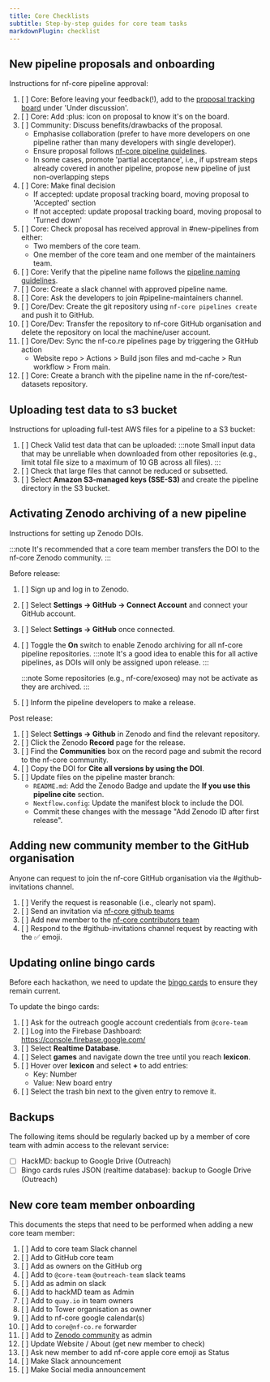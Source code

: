 ```yaml
---
title: Core Checklists
subtitle: Step-by-step guides for core team tasks
markdownPlugin: checklist
---
```


## New pipeline proposals and onboarding

Instructions for nf-core pipeline approval:

1. [ ] Core: Before leaving your feedback(!), add to the [proposal tracking board](https://github.com/orgs/nf-core/projects/35/views/1) under 'Under discussion'.
2. [ ] Core: Add :plus: icon on proposal to know it's on the board.
3. [ ] Community: Discuss benefits/drawbacks of the proposal.
    - Emphasise collaboration (prefer to have more developers on one pipeline rather than many developers with single developer).
    - Ensure proposal follows [nf-core pipeline guidelines](https://nf-co.re/docs/guidelines/pipelines/overview).
    - In some cases, promote 'partial acceptance', i.e., if upstream steps already covered in another pipeline, propose new pipeline of just non-overlapping steps
4. [ ] Core: Make final decision
    - If accepted: update proposal tracking board, moving proposal to 'Accepted' section
    - If not accepted: update proposal tracking board, moving proposal to 'Turned down'
5. [ ] Core: Check proposal has received approval in #new-pipelines from either:
    - Two members of the core team.
    - One member of the core team and one member of the maintainers team.
6. [ ] Core: Verify that the pipeline name follows the [pipeline naming guidelines](/docs/guidelines/pipelines/workflow_name).
7. [ ] Core: Create a slack channel with approved pipeline name.
8. [ ] Core: Ask the developers to join #pipeline-maintainers channel.
9. [ ] Core/Dev: Create the git repository using `nf-core pipelines create` and push it to GitHub.
10. [ ] Core/Dev: Transfer the repository to nf-core GitHub organisation and delete the repository on local the machine/user account.
11. [ ] Core/Dev: Sync the nf-co.re pipelines page by triggering the GitHub action
    - Website repo > Actions > Build json files and md-cache > Run workflow > From main.
12. [ ] Core: Create a branch with the pipeline name in the nf-core/test-datasets repository.

## Uploading test data to s3 bucket

Instructions for uploading full-test AWS files for a pipeline to a S3 bucket:

1.  [ ] Check Valid test data that can be uploaded:
        :::note
        Small input data that may be unreliable when downloaded from other repositories (e.g., limit total file size to a maximum of 10 GB across all files).
        :::
2.  [ ] Check that large files that cannot be reduced or subsetted.
3.  [ ] Select **Amazon S3-managed keys (SSE-S3)** and create the pipeline directory in the S3 bucket.

## Activating Zenodo archiving of a new pipeline

Instructions for setting up Zenodo DOIs.

:::note
It's recommended that a core team member transfers the DOI to the nf-core Zenodo community.
:::

Before release:

1. [ ] Sign up and log in to Zenodo.
2. [ ] Select **Settings -> GitHub -> Connect Account** and connect your GitHub account.
3. [ ] Select **Settings -> GitHub** once connected.
4. [ ] Toggle the **On** switch to enable Zenodo archiving for all nf-core pipeline repositories.
       :::note
       It's a good idea to enable this for all active pipelines, as DOIs will only be assigned upon release.
       :::

    :::note
    Some repositories (e.g., nf-core/exoseq) may not be activate as they are archived.
    :::

5. [ ] Inform the pipeline developers to make a release.

Post release:

1. [ ] Select **Settings -> Github** in Zenodo and find the relevant repository.
2. [ ] Click the Zenodo **Record** page for the release.
3. [ ] Find the **Communities** box on the record page and submit the record to the nf-core community.
4. [ ] Copy the DOI for **Cite all versions by using the DOI**.
5. [ ] Update files on the pipeline master branch:
    - `README.md`: Add the Zenodo Badge and update the **If you use this pipeline cite** section.
    - `Nextflow.config`: Update the manifest block to include the DOI.
    - Commit these changes with the message "Add Zenodo ID after first release".

## Adding new community member to the GitHub organisation

Anyone can request to join the nf-core GitHub organisation via the #github-invitations channel.

1.  [ ] Verify the request is reasonable (i.e., clearly not spam).
2.  [ ] Send an invitation via [nf-core github teams](https://github.com/orgs/nf-core/teams)
3.  [ ] Add new member to the [nf-core contributors team](https://github.com/orgs/nf-core/teams/contributors)
4.  [ ] Respond to the #github-invitations channel request by reacting with the ✅ emoji.

## Updating online bingo cards

Before each hackathon, we need to update the [bingo cards](https://nfcore-bingo.web.app/) to ensure they remain current.

To update the bingo cards:

1. [ ] Ask for the outreach google account credentials from `@core-team`
2. [ ] Log into the Firebase Dashboard: https://console.firebase.google.com/
3. [ ] Select **Realtime Database**.
4. [ ] Select **games** and navigate down the tree until you reach **lexicon**.
5. [ ] Hover over **lexicon** and select **+** to add entries:
    - Key: Number
    - Value: New board entry
6. [ ] Select the trash bin next to the given entry to remove it.

## Backups

The following items should be regularly backed up by a member of core team with admin access to the relevant service:

- [ ] HackMD: backup to Google Drive (Outreach)
- [ ] Bingo cards rules JSON (realtime database):  backup to Google Drive (Outreach)

## New core team member onboarding

This documents the steps that need to be performed when adding a new core team member:

1. [ ] Add to core team Slack channel
2. [ ] Add to GitHub core team
3. [ ] Add as owners on the GitHub org
4. [ ] Add to `@core-team` `@outreach-team` slack teams
5. [ ] Add as admin on slack
6. [ ] Add to hackMD team as Admin
7. [ ] Add to `quay.io` in team owners
8. [ ] Add to Tower organisation as owner
9. [ ] Add to nf-core google calendar(s)
10. [ ] Add to `core@nf-co.re` forwarder
11. [ ] Add to [Zenodo community](https://zenodo.org/communities/nf-core/records?q=&l=list&p=1&s=10) as admin
12. [ ] Update Website / About (get new member to check)
13. [ ] Ask new member to add nf-core apple core emoji as Status
14. [ ] Make Slack announcement
15. [ ] Make Social media announcement
